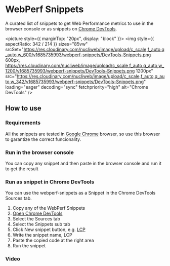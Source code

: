 
# WebPerf Snippets

A curated list of snippets to get Web Performance metrics to use in the browser console or as snippets on [Chrome DevTools](https://developer.chrome.com/docs/devtools/).

<picture style={{ marginTop: "20px", display: "block" }}>
  <img
    style={{ aspectRatio: 342 / 214 }}
    sizes="85vw"
    srcSet="https://res.cloudinary.com/nucliweb/image/upload/c_scale,f_auto,q_auto,w_600/v1685735993/webperf-snippets/DevTools-Snippets.png 600px,
            https://res.cloudinary.com/nucliweb/image/upload/c_scale,f_auto,q_auto,w_1200/v1685735993/webperf-snippets/DevTools-Snippets.png 1200px"
    src="https://res.cloudinary.com/nucliweb/image/upload/c_scale,f_auto,q_auto,w_342/v1685735993/webperf-snippets/DevTools-Snippets.png"
    loading="eager"
    decoding="sync"
    fetchpriority="high"
    alt="Chrome DevTools"
  />
</picture>

## How to use

### Requirements

All the snippets are tested in [Google Chrome](https://google.com/chrome/) browser, so use this browser to garantize the correct funcionality.

### Run in the browser console

You can copy any snippet and then paste in the browser console and run it to get the result

### Run as snippet in Chrome DevTools

You can use the webperf-snippets as a Snippet in the Chrome DevTools Sources tab.

1. Copy any of the WebPerf Snippets
2. [Open Chrome DevTools](https://developer.chrome.com/docs/devtools/open/)
3. Select the Sources tab
4. Select the Snippets sub tab
5. Click New snippet button, e.g. [LCP](https://github.com/nucliweb/webperf-snippets#largest-contentful-paint-lcp)
6. Write the snippet name, LCP
7. Paste the copied code at the right area
8. Run the snippet

### Video

<div style={{ marginTop: "20px", display: "block" }}>
  <CldVideoPlayer
    width="1920"
    height="1080"
    src="webperf-snippets/devtools-new-snippet"
  />
</div>
